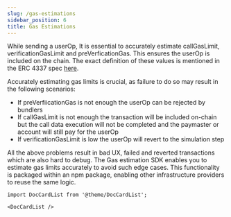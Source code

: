 ```yaml
---
slug: /gas-estimations
sidebar_position: 6
title: Gas Estimations
---
```


While sending a userOp, It is essential to accurately estimate callGasLimit, verificationGasLimit and preVerficationGas. This ensures the userOp is included on the chain.
The exact definition of these values is mentioned in the ERC 4337 spec [here](https://eips.ethereum.org/EIPS/eip-4337#useroperation).

Accurately estimating gas limits is crucial, as failure to do so may result in the following scenarios:

- If preVerfiicationGas is not enough the userOp can be rejected by bundlers
- If callGasLimit is not enough the transaction will be included on-chain but the call data execution will not be completed and the paymaster or account will still pay for the userOp
- If verificationGasLimit is low the userOp will revert to the simulation step

All the above problems result in bad UX, failed and reverted transactions which are also hard to debug.
The Gas estimation SDK enables you to estimate gas limits accurately to avoid such edge cases. This functionality is packaged within an npm package, enabling other infrastructure providers to reuse the same logic.

```mdx-code-block
import DocCardList from '@theme/DocCardList';

<DocCardList />
```
